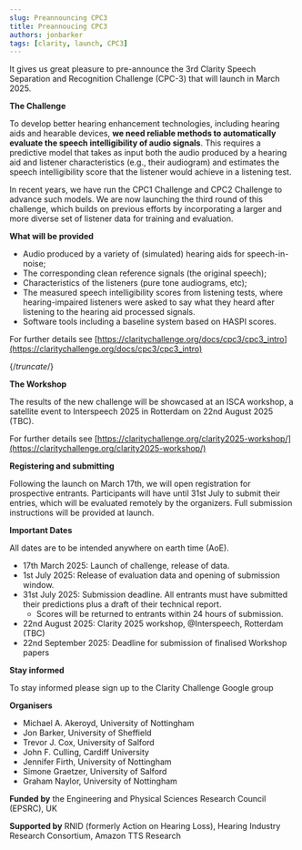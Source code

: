 ```yaml
---
slug: Preannouncing CPC3
title: Preannoucing CPC3
authors: jonbarker
tags: [clarity, launch, CPC3]
---
```


It gives us great pleasure to pre-announce the 3rd Clarity Speech Separation and Recognition Challenge (CPC-3) that will launch in March 2025.

**The Challenge**

To develop better hearing enhancement technologies, including hearing aids and hearable devices, **we need reliable methods to automatically evaluate the speech intelligibility of audio signals**. This requires a predictive model that takes as input both the audio produced by a hearing aid and listener characteristics (e.g., their audiogram) and estimates the speech intelligibility score that the listener would achieve in a listening test.

In recent years, we have run the CPC1 Challenge and CPC2 Challenge to advance such models.  We are now launching the third round of this challenge, which builds on previous efforts by incorporating a larger and more diverse set of listener data for training and evaluation.

**What will be provided**

- Audio produced by a variety of (simulated) hearing aids for speech-in-noise;
- The corresponding clean reference signals (the original speech);
- Characteristics of the listeners (pure tone audiograms, etc);
- The measured speech intelligibility scores from listening tests, where hearing-impaired listeners were asked to say what they heard after listening to the hearing aid processed signals.
- Software tools including a baseline system based on HASPI scores.

For further details see [https://claritychallenge.org/docs/cpc3/cpc3_intro](https://claritychallenge.org/docs/cpc3/cpc3_intro)

{/*truncate*/}

**The Workshop**

The results of the new challenge will be showcased at an ISCA workshop, a satellite event to Interspeech 2025 in Rotterdam on 22nd August 2025 (TBC).

For further details see [https://claritychallenge.org/clarity2025-workshop/](https://claritychallenge.org/clarity2025-workshop/)

**Registering and submitting​**

Following the launch on March 17th, we will open registration for prospective entrants. Participants will have until 31st July to submit their entries, which will be evaluated remotely by the organizers. Full submission instructions will be provided at launch.

**Important Dates**

All dates are to be intended anywhere on earth time (AoE).

- 17th March 2025: Launch of challenge, release of data.
- 1st July 2025: Release of evaluation data and opening of submission window.
- 31st July 2025: Submission deadline. All entrants must have submitted their predictions plus a draft of their technical report.
  - Scores will be returned to entrants within 24 hours of submission.
- 22nd August 2025: Clarity 2025 workshop, @Interspeech, Rotterdam (TBC)
- 22nd September 2025: Deadline for submission of finalised Workshop papers

**Stay informed​**

To stay informed please sign up to the Clarity Challenge Google group

**Organisers**

- Michael A. Akeroyd, University of Nottingham
- Jon Barker, University of Sheffield
- Trevor J. Cox, University of Salford
- John F. Culling, Cardiff University
- Jennifer Firth,  University of Nottingham
- Simone Graetzer, University of Salford
- Graham Naylor, University of Nottingham

**Funded by** the Engineering and Physical Sciences Research Council (EPSRC), UK

**Supported by** RNID (formerly Action on Hearing Loss), Hearing Industry Research Consortium, Amazon TTS Research
